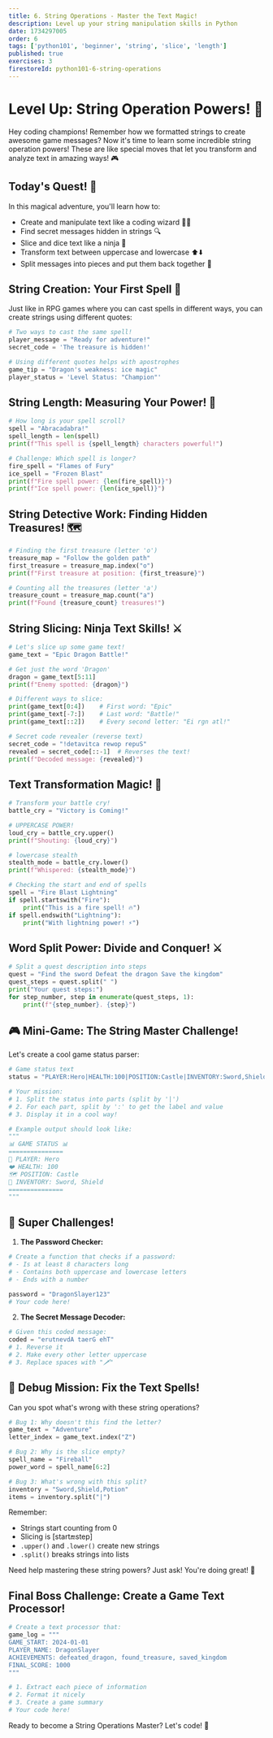 ```yaml
---
title: 6. String Operations - Master the Text Magic!
description: Level up your string manipulation skills in Python
date: 1734297005
order: 6
tags: ['python101', 'beginner', 'string', 'slice', 'length']
published: true
exercises: 3
firestoreId: python101-6-string-operations
---
```


# Level Up: String Operation Powers! 🎯

Hey coding champions! Remember how we formatted strings to create awesome game messages? Now it's time to learn some incredible string operation powers! These are like special moves that let you transform and analyze text in amazing ways! 🎮

## Today's Quest! 🎯
In this magical adventure, you'll learn how to:
- Create and manipulate text like a coding wizard 🧙‍♂️
- Find secret messages hidden in strings 🔍
- Slice and dice text like a ninja 🥷
- Transform text between uppercase and lowercase ⬆️⬇️
- Split messages into pieces and put them back together 🧩

## String Creation: Your First Spell 📜

Just like in RPG games where you can cast spells in different ways, you can create strings using different quotes:

```python showLineNumbers
# Two ways to cast the same spell!
player_message = "Ready for adventure!"
secret_code = 'The treasure is hidden!'

# Using different quotes helps with apostrophes
game_tip = "Dragon's weakness: ice magic"
player_status = 'Level Status: "Champion"'
```

## String Length: Measuring Your Power! 📏

```python showLineNumbers
# How long is your spell scroll?
spell = "Abracadabra!"
spell_length = len(spell)
print(f"This spell is {spell_length} characters powerful!")

# Challenge: Which spell is longer?
fire_spell = "Flames of Fury"
ice_spell = "Frozen Blast"
print(f"Fire spell power: {len(fire_spell)}")
print(f"Ice spell power: {len(ice_spell)}")
```

## String Detective Work: Finding Hidden Treasures! 🗺️

```python showLineNumbers
# Finding the first treasure (letter 'o')
treasure_map = "Follow the golden path"
first_treasure = treasure_map.index("o")
print(f"First treasure at position: {first_treasure}")

# Counting all the treasures (letter 'a')
treasure_count = treasure_map.count("a")
print(f"Found {treasure_count} treasures!")
```

## String Slicing: Ninja Text Skills! ⚔️

```python showLineNumbers
# Let's slice up some game text!
game_text = "Epic Dragon Battle!"

# Get just the word 'Dragon'
dragon = game_text[5:11]
print(f"Enemy spotted: {dragon}")

# Different ways to slice:
print(game_text[0:4])    # First word: "Epic"
print(game_text[-7:])    # Last word: "Battle!"
print(game_text[::2])    # Every second letter: "Ei rgn atl!"

# Secret code revealer (reverse text)
secret_code = "!detavitca rewop repuS"
revealed = secret_code[::-1]  # Reverses the text!
print(f"Decoded message: {revealed}")
```

## Text Transformation Magic! 🔮

```python showLineNumbers
# Transform your battle cry!
battle_cry = "Victory is Coming!"

# UPPERCASE POWER!
loud_cry = battle_cry.upper()
print(f"Shouting: {loud_cry}")

# lowercase stealth
stealth_mode = battle_cry.lower()
print(f"Whispered: {stealth_mode}")

# Checking the start and end of spells
spell = "Fire Blast Lightning"
if spell.startswith("Fire"):
    print("This is a fire spell! 🔥")
if spell.endswith("Lightning"):
    print("With lightning power! ⚡")
```

## Word Split Power: Divide and Conquer! ⚔️

```python showLineNumbers
# Split a quest description into steps
quest = "Find the sword Defeat the dragon Save the kingdom"
quest_steps = quest.split(" ")
print("Your quest steps:")
for step_number, step in enumerate(quest_steps, 1):
    print(f"{step_number}. {step}")
```

## 🎮 Mini-Game: The String Master Challenge!

Let's create a cool game status parser:

```python showLineNumbers
# Game status text
status = "PLAYER:Hero|HEALTH:100|POSITION:Castle|INVENTORY:Sword,Shield"

# Your mission:
# 1. Split the status into parts (split by '|')
# 2. For each part, split by ':' to get the label and value
# 3. Display it in a cool way!

# Example output should look like:
"""
📊 GAME STATUS 📊
===============
👤 PLAYER: Hero
❤️ HEALTH: 100
🗺️ POSITION: Castle
🎒 INVENTORY: Sword, Shield
===============
"""
```

## 🌟 Super Challenges!

1. **The Password Checker:**
```python showLineNumbers
# Create a function that checks if a password:
# - Is at least 8 characters long
# - Contains both uppercase and lowercase letters
# - Ends with a number

password = "DragonSlayer123"
# Your code here!
```

2. **The Secret Message Decoder:**
```python showLineNumbers
# Given this coded message:
coded = "erutnevdA taerG ehT"
# 1. Reverse it
# 2. Make every other letter uppercase
# 3. Replace spaces with "🗡️"
```

## 🎯 Debug Mission: Fix the Text Spells!

Can you spot what's wrong with these string operations?

```python showLineNumbers
# Bug 1: Why doesn't this find the letter?
game_text = "Adventure"
letter_index = game_text.index("Z")

# Bug 2: Why is the slice empty?
spell_name = "Fireball"
power_word = spell_name[6:2]

# Bug 3: What's wrong with this split?
inventory = "Sword,Shield,Potion"
items = inventory.split("|")
```

Remember:
- Strings start counting from 0
- Slicing is [start:end:step]
- `.upper()` and `.lower()` create new strings
- `.split()` breaks strings into lists

Need help mastering these string powers? Just ask! You're doing great! 🌟

## Final Boss Challenge: Create a Game Text Processor!

```python showLineNumbers
# Create a text processor that:
game_log = """
GAME_START: 2024-01-01
PLAYER_NAME: DragonSlayer
ACHIEVEMENTS: defeated_dragon, found_treasure, saved_kingdom
FINAL_SCORE: 1000
"""

# 1. Extract each piece of information
# 2. Format it nicely
# 3. Create a game summary
# Your code here!
```

Ready to become a String Operations Master? Let's code! 🚀